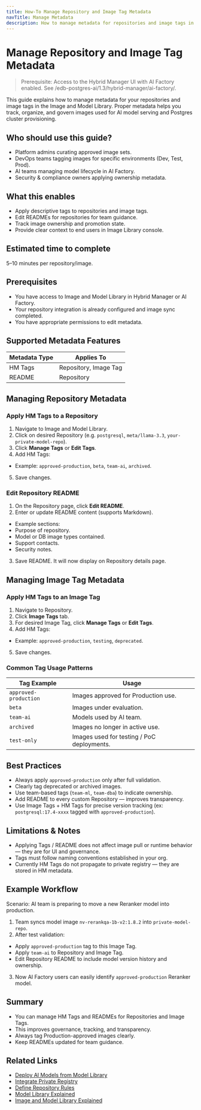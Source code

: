 ```yaml
---
title: How-To Manage Repository and Image Tag Metadata
navTitle: Manage Metadata
description: How to manage metadata for repositories and image tags in the Image and Model Library.
---
```


# Manage Repository and Image Tag Metadata

> Prerequisite: Access to the Hybrid Manager UI with AI Factory enabled. See /edb-postgres-ai/1.3/hybrid-manager/ai-factory/.

This guide explains how to manage metadata for your repositories and image tags in the Image and Model Library. Proper metadata helps you track, organize, and govern images used for AI model serving and Postgres cluster provisioning.

## Who should use this guide?

-   Platform admins curating approved image sets.
-   DevOps teams tagging images for specific environments (Dev, Test, Prod).
-   AI teams managing model lifecycle in AI Factory.
-   Security & compliance owners applying ownership metadata.

## What this enables

-   Apply descriptive tags to repositories and image tags.
-   Edit READMEs for repositories for team guidance.
-   Track image ownership and promotion state.
-   Provide clear context to end users in Image Library console.

## Estimated time to complete

5–10 minutes per repository/image.

## Prerequisites

-   You have access to Image and Model Library in Hybrid Manager or AI Factory.
-   Your repository integration is already configured and image sync completed.
-   You have appropriate permissions to edit metadata.

## Supported Metadata Features

| Metadata Type | Applies To            |
| ------------- | --------------------- |
| HM Tags      | Repository, Image Tag |
| README        | Repository            |

## Managing Repository Metadata

### Apply HM Tags to a Repository

1.  Navigate to Image and Model Library.
2.  Click on desired Repository (e.g. `postgresql`, `meta/llama-3.3`, `your-private-model-repo`).
3.  Click **Manage Tags** or **Edit Tags**.
4.  Add HM Tags:

-   Example: `approved-production`, `beta`, `team-ai`, `archived`.

5.  Save changes.

### Edit Repository README

1.  On the Repository page, click **Edit README**.
2.  Enter or update README content (supports Markdown).

-   Example sections:
-   Purpose of repository.
-   Model or DB image types contained.
-   Support contacts.
-   Security notes.

3.  Save README. It will now display on Repository details page.

## Managing Image Tag Metadata

### Apply HM Tags to an Image Tag

1.  Navigate to Repository.
2.  Click **Image Tags** tab.
3.  For desired Image Tag, click **Manage Tags** or **Edit Tags**.
4.  Add HM Tags:

-   Example: `approved-production`, `testing`, `deprecated`.

5.  Save changes.

### Common Tag Usage Patterns

| Tag Example           | Usage                                      |
| --------------------- | ------------------------------------------ |
| `approved-production` | Images approved for Production use.        |
| `beta`                | Images under evaluation.                   |
| `team-ai`             | Models used by AI team.                    |
| `archived`            | Images no longer in active use.            |
| `test-only`           | Images used for testing / PoC deployments. |

## Best Practices

-   Always apply `approved-production` only after full validation.
-   Clearly tag deprecated or archived images.
-   Use team-based tags (`team-ml`, `team-dba`) to indicate ownership.
-   Add README to every custom Repository — improves transparency.
-   Use Image Tags + HM Tags for precise version tracking (ex: `postgresql:17.4-xxxx` tagged with `approved-production`).

## Limitations & Notes

-   Applying Tags / README does not affect image pull or runtime behavior — they are for UI and governance.
-   Tags must follow naming conventions established in your org.
-   Currently HM Tags do not propagate to private registry — they are stored in HM metadata.

## Example Workflow

Scenario: AI team is preparing to move a new Reranker model into production.

1.  Team syncs model image `nv-rerankqa-1b-v2:1.8.2` into `private-model-repo`.
2.  After test validation:

-   Apply `approved-production` tag to this Image Tag.
-   Apply `team-ai` to Repository and Image Tag.
-   Edit Repository README to include model version history and ownership.

3.  Now AI Factory users can easily identify `approved-production` Reranker model.

## Summary

-   You can manage HM Tags and READMEs for Repositories and Image Tags.
-   This improves governance, tracking, and transparency.
-   Always tag Production-approved images clearly.
-   Keep READMEs updated for team guidance.

## Related Links

-   [Deploy AI Models from Model Library](how-to-deploy-ai-models)
-   [Integrate Private Registry](integrate-private-registry)
-   [Define Repository Rules](define-repository-rules)
-   [Model Library Explained](/edb-postgres-ai/latest/ai-factory/learn/explained/model-library-explained/)
-   [Image and Model Library Explained](/edb-postgres-ai/latest/hybrid-manager/ai-factory/learn/explained/model-image-library-explained/)
